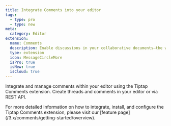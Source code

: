 ```yaml
---
title: Integrate Comments into your editor
tags:
  - type: pro
  - type: new
meta:
  category: Editor
extension:
  name: Comments
  description: Enable discussions in your collaborative documents—the way you want them.
  type: extension
  icon: MessageCircleMore
  isPro: true
  isNew: true
  isCloud: true
---
```



Integrate and manage comments within your editor using the Tiptap Comments extension. Create threads and comments in your editor or via REST API.

<Callout title="More details" variant="hint">
  For more detailed information on how to integrate, install, and configure the Tiptap Comments
  extension, please visit our [feature page](/3.x/comments/getting-started/overview).
</Callout>

<CodeDemo isPro path="/Extensions/Comments" />
